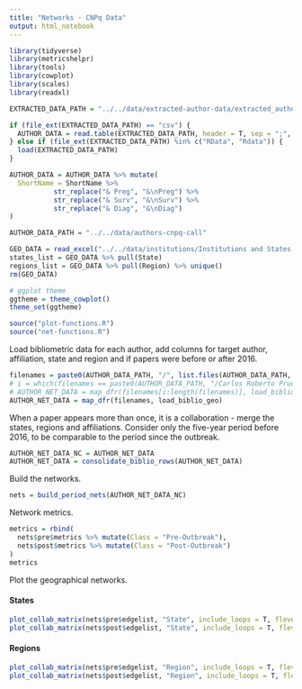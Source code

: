 ```yaml
---
title: "Networks - CNPq Data"
output: html_notebook
---
```


```r
library(tidyverse)
library(metricshelpr)
library(tools)
library(cowplot)
library(scales)
library(readxl)

EXTRACTED_DATA_PATH = "../../data/extracted-author-data/extracted_author_data-cnpq 18-03-2021.RData"

if (file_ext(EXTRACTED_DATA_PATH) == "csv") {
  AUTHOR_DATA = read.table(EXTRACTED_DATA_PATH, header = T, sep = ";", dec = ",")
} else if (file_ext(EXTRACTED_DATA_PATH) %in% c("RData", "Rdata")) {
  load(EXTRACTED_DATA_PATH)
}

AUTHOR_DATA = AUTHOR_DATA %>% mutate(
  ShortName = ShortName %>%
           str_replace("& Preg", "&\nPreg") %>%
           str_replace("& Surv", "&\nSurv") %>%
           str_replace("& Diag", "&\nDiag")
)

AUTHOR_DATA_PATH = "../../data/authors-cnpq-call"

GEO_DATA = read_excel("../../data/institutions/Institutions and States - manual curation.xlsx", sheet = 3)
states_list = GEO_DATA %>% pull(State)
regions_list = GEO_DATA %>% pull(Region) %>% unique()
rm(GEO_DATA)

# ggplot theme
ggtheme = theme_cowplot()
theme_set(ggtheme)

source("plot-functions.R")
source("net-functions.R")
```

Load bibliometric data for each author, add columns for target author, affiliation, state and region and if papers were before or after 2016.
```r
filenames = paste0(AUTHOR_DATA_PATH, "/", list.files(AUTHOR_DATA_PATH, "txt$"))
# i = which(filenames == paste0(AUTHOR_DATA_PATH, "/Carlos Roberto Prudencio.txt"))
# AUTHOR_NET_DATA = map_dfr(filenames[i:length(filenames)], load_biblio_geo)
AUTHOR_NET_DATA = map_dfr(filenames, load_biblio_geo)
```

When a paper appears more than once, it is a collaboration - merge the states, regions and affiliations. Consider only the five-year period before 2016, to be comparable to the period since the outbreak.
```r
AUTHOR_NET_DATA_NC = AUTHOR_NET_DATA
AUTHOR_NET_DATA = consolidate_biblio_rows(AUTHOR_NET_DATA)
```
Build the networks.
```r
nets = build_period_nets(AUTHOR_NET_DATA_NC)
```

Network metrics.
```r
metrics = rbind(
  nets$pre$metrics %>% mutate(Class = "Pre-Outbreak"),
  nets$post$metrics %>% mutate(Class = "Post-Outbreak")
)
metrics
```

Plot the geographical networks.

#### States

```r
plot_collab_matrix(nets$pre$edgelist, "State", include_loops = T, flevels = states_list)
plot_collab_matrix(nets$post$edgelist, "State", include_loops = T, flevels = states_list)
```

#### Regions

```r
plot_collab_matrix(nets$pre$edgelist, "Region", include_loops = T, flevels = regions_list)
plot_collab_matrix(nets$post$edgelist, "Region", include_loops = T, flevels = regions_list)
```
